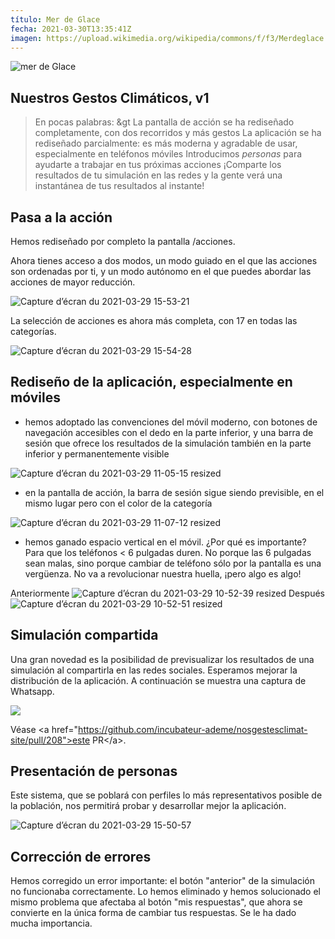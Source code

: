 ---
título: Mer de Glace
fecha: 2021-03-30T13:35:41Z
imagen: https://upload.wikimedia.org/wikipedia/commons/f/f3/Merdeglace.jpg
---

![mer de Glace](https://upload.wikimedia.org/wikipedia/commons/f/f3/Merdeglace.jpg)

## Nuestros Gestos Climáticos, v1

> En pocas palabras:
&gt
> La pantalla de acción se ha rediseñado completamente, con dos recorridos y más gestos
> La aplicación se ha rediseñado parcialmente: es más moderna y agradable de usar, especialmente en teléfonos móviles
> Introducimos _personas_ para ayudarte a trabajar en tus próximas acciones
> ¡Comparte los resultados de tu simulación en las redes y la gente verá una instantánea de tus resultados al instante!

## Pasa a la acción

Hemos rediseñado por completo la pantalla /acciones.

Ahora tienes acceso a dos modos, un modo guiado en el que las acciones son ordenadas por ti, y un modo autónomo en el que puedes abordar las acciones de mayor reducción.

![Capture d’écran du 2021-03-29 15-53-21](https://user-images.githubusercontent.com/1177762/112846986-e5d75f00-90a6-11eb-8ca0-1be5736d5d9c.png)

La selección de acciones es ahora más completa, con 17 en todas las categorías.

![Capture d’écran du 2021-03-29 15-54-28](https://user-images.githubusercontent.com/1177762/112847173-161efd80-90a7-11eb-8f47-283dd1eb418a.png)

## Rediseño de la aplicación, especialmente en móviles

- hemos adoptado las convenciones del móvil moderno, con botones de navegación accesibles con el dedo en la parte inferior, y una barra de sesión que ofrece los resultados de la simulación también en la parte inferior y permanentemente visible

![Capture d’écran du 2021-03-29 11-05-15 resized](https://user-images.githubusercontent.com/1177762/112813673-c3c9e680-907e-11eb-94c9-b818073b7c45.png)

- en la pantalla de acción, la barra de sesión sigue siendo previsible, en el mismo lugar pero con el color de la categoría

![Capture d’écran du 2021-03-29 11-07-12 resized](https://user-images.githubusercontent.com/1177762/112813831-f07dfe00-907e-11eb-9d4c-240dbaa7d74a.png)

- hemos ganado espacio vertical en el móvil. ¿Por qué es importante? Para que los teléfonos &lt; 6 pulgadas duren. No porque las 6 pulgadas sean malas, sino porque cambiar de teléfono sólo por la pantalla es una vergüenza. No va a revolucionar nuestra huella, ¡pero algo es algo!

Anteriormente
![Capture d’écran du 2021-03-29 10-52-39 resized](https://user-images.githubusercontent.com/1177762/112813510-8ebd9400-907e-11eb-8db7-e2291ed24eaa.png)
Después
![Capture d’écran du 2021-03-29 10-52-51 resized](https://user-images.githubusercontent.com/1177762/112813516-8f562a80-907e-11eb-9ead-773133ff889c.png)

## Simulación compartida

Una gran novedad es la posibilidad de previsualizar los resultados de una simulación al compartirla en las redes sociales.
Esperamos mejorar la distribución de la aplicación. A continuación se muestra una captura de Whatsapp.

![](https://user-images.githubusercontent.com/1177762/112972961-1d9ae100-9151-11eb-9f34-bc3061ca35da.png)

Véase &lt;a href="https://github.com/incubateur-ademe/nosgestesclimat-site/pull/208">este PR&lt;/a>.

## Presentación de personas

Este sistema, que se poblará con perfiles lo más representativos posible de la población, nos permitirá probar y desarrollar mejor la aplicación.

![Capture d’écran du 2021-03-29 15-50-57](https://user-images.githubusercontent.com/1177762/112846716-a14bc380-90a6-11eb-8060-219bed3d3ddf.png)

## Corrección de errores

Hemos corregido un error importante: el botón "anterior" de la simulación no funcionaba correctamente. Lo hemos eliminado y hemos solucionado el mismo problema que afectaba al botón "mis respuestas", que ahora se convierte en la única forma de cambiar tus respuestas. Se le ha dado mucha importancia.
